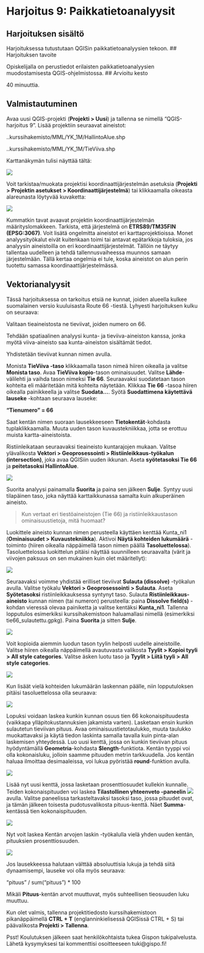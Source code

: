 # Harjoitus 9: Paikkatietoanalyysit

## Harjoituksen sisältö

Harjoituksessa tutustutaan QGISin paikkatietoanalyysien tekoon.
## Harjoituksen tavoite

Opiskelijalla on perustiedot erilaisten paikkatietoanalyysien muodostamisesta QGIS-ohjelmistossa.
## Arvioitu kesto

40 minuuttia.


## Valmistautuminen
Avaa uusi QGIS-projekti (**Projekti > Uusi**) ja tallenna se nimellä “QGIS-harjoitus 9”. Lisää projektiin seuraavat aineistot:

..kurssihakemisto/MML/YK_1M/HallintoAlue.shp

..kurssihakemisto/MML/YK_1M/TieViiva.shp

Karttanäkymän tulisi näyttää tältä:

![](img/harjoitus_8/image1.png)

Voit tarkistaa/muokata projektisi koordinaattijärjestelmän asetuksia (**Projekti > Projektin asetukset > Koordinaattijärjestelmä**) tai klikkaamalla oikeasta alareunasta löytyvää kuvaketta:

![](img/harjoitus_8/image2.png)

Kummatkin tavat avaavat projektin koordinaattijärjestelmän määrityslomakkeen. Tarkista, että järjestelmä on **ETRS89/TM35FIN (EPSG:3067)**. Voit lisätä ongelmitta aineistot eri karttaprojektioissa. Monet analyysityökalut eivät kuitenkaan toimi tai antavat epätarkkoja tuloksia, jos analyysin aineistoilla on eri koordinaattijärjestelmät. Tällöin ne täytyy tallentaa uudelleen ja tehdä tallennusvaiheessa muunnos samaan järjestelmään. Tällä kertaa ongelmia ei tule, koska aineistot on alun perin tuotettu samassa koordinaattijärjestelmässä.

## Vektorianalyysit
Tässä harjoituksessa on tarkoitus etsiä ne kunnat, joiden alueella kulkee suomalainen versio kuuluisasta Route 66 -tiestä. Lyhyesti harjoituksen kulku on seuraava:

Valitaan tieaineistosta ne tieviivat, joiden numero on 66.

Tehdään spatiaalinen analyysi kunta- ja tieviiva-aineiston kanssa, jonka myötä viiva-aineisto saa kunta-aineiston sisältämät tiedot.

Yhdistetään tieviivat kunnan nimen avulla.

Monista **TieViiva -taso** klikkaamalla tason nimeä hiiren oikealla ja valitse **Monista taso**. Avaa **TieViiva kopio**-tason ominaisuudet. Valitse **Lähde**-välilehti ja vaihda tason nimeksi **Tie 66**. 
Seuraavaksi suodatetaan tason kohteita eli määritetään mitä kohteita näytetään. Klikkaa **Tie 66** -tasoa hiiren oikealla painikkeella ja valitse **Suodata…**. Syötä **Suodattimena käytettävä lauseke** -kohtaan seuraava lauseke:

**“Tienumero” = 66**

Saat kentän nimen suoraan lausekkeeseen **Tietokentät**-kohdasta tuplaklikkaamalla. Muuta uuden tason kuvaustekniikkaa, jotta se erottuu muista kartta-aineistoista. 

Ristiinleikataan seuraavaksi tieaineisto kuntarajojen mukaan. Valitse ylävalikosta **Vektori > Geoprosessointi > Ristiinleikkaus-työkalun (intersection)**, joka avaa QGISiin uuden ikkunan. Aseta **syötetasoksi Tie 66** ja **peitetasoksi HallintoAlue**.

![](img/harjoitus_8/image3.png)

Suorita analyysi painamalla **Suorita** ja paina sen jälkeen **Sulje**. Syntyy uusi tilapäinen taso, joka näyttää karttaikkunassa samalta kuin alkuperäinen aineisto.

> Kun vertaat eri tiestöaineistojen (Tie 66) ja ristiinleikkaustason ominaisuustietoja, mitä huomaat?

Luokittele aineisto kunnan nimen perusteella käyttäen kenttää Kunta_ni1 (**Ominaisuudet > Kuvaustekniikka**). Aktivoi **Näytä kohteiden lukumäärä** -toiminto (hiiren oikealla näppäimellä tason nimen päällä **Tasoluettelossa**). Tasoluettelossa luokittelun pitäisi näyttää suunnilleen seuraavalta (värit ja viivojen paksuus on sen mukainen kuin olet määritellyt):

![](img/harjoitus_8/image4.png)

Seuraavaksi voimme yhdistää erilliset tieviivat **Sulauta (dissolve)** -työkalun avulla. Valitse työkalu **Vektori >  Geoprosessointi > Sulauta**. Aseta **Syötetasoksi** ristiinleikkauksessa syntynyt taso. 
Sulauta **Ristiinleikkaus-aineisto** kunnan nimen (tai numeron) perusteella: paina **Dissolve field(s)** -kohdan vieressä olevaa painiketta ja valitse kentäksi **Kunta_ni1**. Tallenna lopputulos esimerkiksi kurssihakemistoon haluamallasi nimellä (esimerkiksi tie66_sulautettu.gpkg). Paina **Suorita** ja sitten **Sulje**.

![](img/harjoitus_8/image5.png)

Voit kopioida aiemmin luodun tason tyylin helposti uudelle aineistoille. Valitse hiiren oikealla näppäimellä avautuvasta valikosta **Tyylit > Kopioi tyyli > All style categories**. Valitse äsken luotu taso ja **Tyylit > Liitä tyyli > All style categories**.

![](img/harjoitus_8/image6.png)

Kun lisäät vielä kohteiden lukumäärän laskennan päälle, niin lopputuloksen pitäisi tasoluettelossa olla seuraava:

![](img/harjoitus_8/image7.png)

Lopuksi voidaan laskea kunkin kunnan osuus tien 66 kokonaispituudesta (vaikkapa ylläpitokustannuksien jakamista varten). Lasketaan ensin kunkin sulautetun tieviivan pituus. Avaa ominaisuustietotaulukko, muuta taulukko muokattavaksi ja käytä tiedon laskinta samalla tavalla kuin pinta-alan laskemisen yhteydessä. Luo uusi kenttä, jossa on kunkin tieviivan pituus hyödyntämällä **Geometria**-kohdasta **$length**-funktiota. Kentän tyyppi voi olla kokonaisluku, jolloin saamme pituuden metrin tarkkuudella. Jos kentän haluaa ilmoittaa desimaaleissa, voi lukua pyöristää **round**-funktion avulla.

![](img/harjoitus_8/image8.png)

Lisää nyt uusi kenttä, jossa lasketaan prosenttiosuudet kullekin kunnalle. Teiden kokonaispituuden voi laskea **Tilastollinen yhteenveto -paneelin** ![](img/harjoitus_8/image9.png)  avulla. Valitse paneelissa tarkasteltavaksi tasoksi taso, jossa pituudet ovat, ja tämän jälkeen toisesta pudotusvalikosta pituus-kenttä. Näet **Summa**-kentässä tien kokonaispituuden.

![](img/harjoitus_8/image10.png)

Nyt voit laskea Kentän arvojen laskin -työkalulla vielä yhden uuden kentän, pituuksien prosenttiosuuden.

![](img/harjoitus_8/image11.png)

Jos lausekkeessa halutaan välttää absoluuttisia lukuja ja tehdä siitä dynaamisempi, lauseke voi olla myös seuraava:

“pituus” / sum(“pituus”) * 100

Mikäli **Pituus**-kentän arvot muuttuvat, myös suhteellisen tieosuuden luku muuttuu.

Kun olet valmis, tallenna projektitiedosto kurssihakemistoon pikanäppäimellä **CTRL + T** (englanninkielisessä QGISissä CTRL + S) tai päävalikosta **Projekti > Tallenna**.

Psst! Koulutuksen jälkeen saat henkilökohtaista tukea Gispon tukipalvelusta. Lähetä kysymyksesi tai kommenttisi osoitteeseen tuki@gispo.fi!


